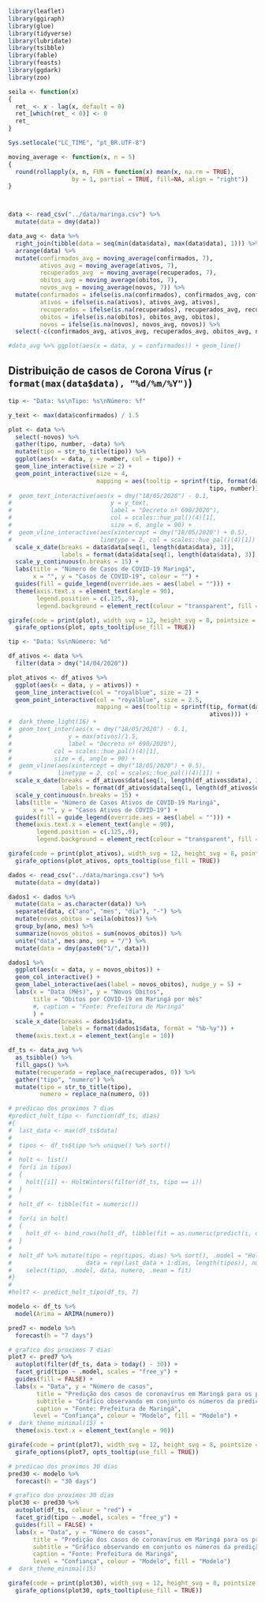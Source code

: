 ```r
library(leaflet)
library(ggiraph)
library(glue)
library(tidyverse)
library(lubridate)
library(tsibble)
library(fable)
library(feasts)
library(ggdark)
library(zoo)

seila <- function(x)
{
  ret_ <- x - lag(x, default = 0)
  ret_[which(ret_ < 0)] <- 0
  ret_
}

Sys.setlocale("LC_TIME", "pt_BR.UTF-8")

moving_average <- function(x, n = 5)
{
  round(rollapply(x, n, FUN = function(x) mean(x, na.rm = TRUE),
                  by = 1, partial = TRUE, fill=NA, align = "right"))
}



data <- read_csv("../data/maringa.csv") %>%
  mutate(data = dmy(data))

data_avg <- data %>%
  right_join(tibble(data = seq(min(data$data), max(data$data), 1))) %>%
  arrange(data) %>%
  mutate(confirmados_avg = moving_average(confirmados, 7),
         ativos_avg = moving_average(ativos, 7),
         recuperados_avg  = moving_average(recuperados, 7),
         obitos_avg = moving_average(obitos, 7),
         novos_avg = moving_average(novos, 7)) %>%
  mutate(confirmados = ifelse(is.na(confirmados), confirmados_avg, confirmados),
         ativos = ifelse(is.na(ativos), ativos_avg, ativos),
         recuperados = ifelse(is.na(recuperados), recuperados_avg, recuperados),
         obitos = ifelse(is.na(obitos), obitos_avg, obitos),
         novos = ifelse(is.na(novos), novos_avg, novos)) %>%
  select(-c(confirmados_avg, ativos_avg, recuperados_avg, obitos_avg, novos_avg))

#data_avg %>% ggplot(aes(x = data, y = confirmados)) + geom_line()
```

## Distribuição de casos de Corona Vírus (`r format(max(data$data), "%d/%m/%Y")`)
```r
tip <- "Data: %s\nTipo: %s\nNúmero: %f"

y_text <- max(data$confirmados) / 1.5

plot <- data %>%
  select(-novos) %>%
  gather(tipo, number, -data) %>%
  mutate(tipo = str_to_title(tipo)) %>%
  ggplot(aes(x = data, y = number, col = tipo)) +
  geom_line_interactive(size = 2) +
  geom_point_interactive(size = 4,
                         mapping = aes(tooltip = sprintf(tip, format(data, "%d/%m/%Y"),
                                                         tipo, number))) +
#  geom_text_interactive(aes(x = dmy("18/05/2020") - 0.1,
#                            y = y_text,
#                            label = "Decreto nº 690/2020"),
#                            col = scales::hue_pal()(4)[1],
#                            size = 6, angle = 90) +
#  geom_vline_interactive(aes(xintercept = dmy("18/05/2020") + 0.5),
#                         linetype = 2, col = scales::hue_pal()(4)[1]) +
  scale_x_date(breaks = data$data[seq(1, length(data$data), 3)],
               labels = format(data$data[seq(1, length(data$data), 3)], "%d-%b")) +
  scale_y_continuous(n.breaks = 15) +
  labs(title = "Número de Casos de COVID-19 Maringá",
       x = "", y = "Casos de COVID-19", colour = "") +
  guides(fill = guide_legend(override.aes = aes(label = ""))) +
  theme(axis.text.x = element_text(angle = 90),
        legend.position = c(.125,.9),
        legend.background = element_rect(colour = "transparent", fill = "transparent"))

girafe(code = print(plot), width_svg = 12, height_svg = 8, pointsize = 14) %>%
  girafe_options(plot, opts_tooltip(use_fill = TRUE))
```

```r
tip <- "Data: %s\nNúmero: %d"

df_ativos <- data %>%
  filter(data > dmy("14/04/2020"))

plot_ativos <- df_ativos %>%
  ggplot(aes(x = data, y = ativos)) +
  geom_line_interactive(col = "royalblue", size = 2) +
  geom_point_interactive(col = "royalblue", size = 2.5,
                         mapping = aes(tooltip = sprintf(tip, format(data, "%d/%m/%Y"),
                                                         ativos))) +
#  dark_theme_light(16) +
#  geom_text_inter(aes(x = dmy("18/05/2020") - 0.1,
#                y = max(ativos)/1.5,
#                label = "Decreto nº 690/2020"),
#            col = scales::hue_pal()(4)[1],
#            size = 6, angle = 90) +
#  geom_vline(aes(xintercept = dmy("18/05/2020") + 0.5),
#             linetype = 2, col = scales::hue_pal()(4)[1]) +
  scale_x_date(breaks = df_ativos$data[seq(1, length(df_ativos$data), 3)],
               labels = format(df_ativos$data[seq(1, length(df_ativos$data), 3)], "%d-%b")) +
  scale_y_continuous(n.breaks = 15) +
  labs(title = "Número de Casos Ativos de COVID-19 Maringá",
       x = "", y = "Casos Ativos de COVID-19") +
  guides(fill = guide_legend(override.aes = aes(label = ""))) +
  theme(axis.text.x = element_text(angle = 90),
        legend.position = c(.125,.9),
        legend.background = element_rect(colour = "transparent", fill = "transparent"))

girafe(code = print(plot_ativos), width_svg = 12, height_svg = 8, pointsize = 14) %>%
  girafe_options(plot_ativos, opts_tooltip(use_fill = TRUE))

```

```r
dados <- read_csv("../data/maringa.csv") %>%
  mutate(data = dmy(data))

dados1 <- dados %>%
  mutate(data = as.character(data)) %>%
  separate(data, c("ano", "mes", "dia"), "-") %>%
  mutate(novos_obitos = seila(obitos)) %>%
  group_by(ano, mes) %>%
  summarize(novos_obitos = sum(novos_obitos)) %>%
  unite("data", mes:ano, sep = "/") %>%
  mutate(data = dmy(paste0("1/", data))) 

dados1 %>%
  ggplot(aes(x = data, y = novos_obitos)) +
  geom_col_interactive() +
  geom_label_interactive(aes(label = novos_obitos), nudge_y = 5) +
  labs(x = "Data (Mês)", y = "Novos Obitos",
       title = "Obitos por COVID-19 em Maringá por mês"
       #, caption = "Fonte: Prefeitura de Maringá"
       ) +
  scale_x_date(breaks = dados1$data,
               labels = format(dados1$data, format = "%b-%y")) +
  theme(axis.text.x = element_text(angle = 10))
```
<!--
```r
dados %>% mutate(obitos_novos = seila(obitos)) %>%
  ggplot(aes(x = data, y = obitos_novos)) +
  #geom_col(data = dados1, mapping = aes(x = data, y = novos_obitos)) +
  geom_line() +
  scale_x_date(breaks = dados1$data,
               labels = format(dados1$data, format = "%b/%Y")) +
  labs(x = "", y = "Novos Óbitos Diarios")
```
-->


```r
df_ts <- data_avg %>%
  as_tsibble() %>%
  fill_gaps() %>%
  mutate(recuperado = replace_na(recuperados, 0)) %>%
  gather("tipo", "numero") %>%
  mutate(tipo = str_to_title(tipo),
         numero = replace_na(numero, 0))

# predicao dos proximos 7 dias
#predict_holt_tipo <- function(df_ts, dias)
#{
#  last_data <- max(df_ts$data)
#  
#  tipos <- df_ts$tipo %>% unique() %>% sort()
#  
#  holt <- list()
#  for(i in tipos)
#  {
#    holt[[i]] <- HoltWinters(filter(df_ts, tipo == i))
#  }
#  
#  holt_df <- tibble(fit = numeric())
#  
#  for(i in holt)
#  {
#    holt_df <- bind_rows(holt_df, tibble(fit = as.numeric(predict(i, dias))))
#  }
#  
#  holt_df %>% mutate(tipo = rep(tipos, dias) %>% sort(), .model = "Holt-Winters",
#                     data = rep(last_data + 1:dias, length(tipos)), numero = NA) %>%
#    select(tipo, .model, data, numero, .mean = fit)
#}
#
#holt7 <- predict_holt_tipo(df_ts, 7)

modelo <- df_ts %>%
  model(Arima = ARIMA(numero))

pred7 <- modelo %>%
  forecast(h = "7 days")

# grafico dos proximos 7 dias
plot7 <- pred7 %>%
  autoplot(filter(df_ts, data > today() - 30)) +
  facet_grid(tipo ~ .model, scales = "free_y") +
  guides(fill = FALSE) +
  labs(x = "Data", y = "Número de casos",
        title = "Predição dos casos de coronavírus em Maringá para os próximos sete dias",
        subtitle = "Gráfico observando em conjunto os números da predição dos próximos sete dias e dos 30 dias anteriores",
        caption = "Fonte: Prefeitura de Maringá",
       level = "Confiança", colour = "Modelo", fill = "Modelo") +
#  dark_theme_minimal(15) +
  theme(axis.text.x = element_text(angle = 90))

girafe(code = print(plot7), width_svg = 12, height_svg = 8, pointsize = 14) %>%
  girafe_options(plot7, opts_tooltip(use_fill = TRUE))
```

```r
# predicao dos proximos 30 dias
pred30 <- modelo %>%
  forecast(h = "30 days")

# grafico dos proximos 30 dias
plot30 <- pred30 %>%
  autoplot(df_ts, colour = "red") +
  facet_grid(tipo ~ .model, scales = "free_y") +
  guides(fill = FALSE) +
  labs(x = "Data", y = "Número de casos",
       title = "Predição dos casos de coronavírus em Maringá para os próximos trinta dias",
       subtitle = "Gráfico observando em conjunto os números da predição dos próximos trinta dias e os números de casos anteriores",
       caption = "Fonte: Prefeitura de Maringá",
       level = "Confiança", colour = "Modelo", fill = "Modelo")
#  dark_theme_minimal(15)

girafe(code = print(plot30), width_svg = 12, height_svg = 8, pointsize = 14) %>%
  girafe_options(plot30, opts_tooltip(use_fill = TRUE))
```
